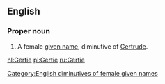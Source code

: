 ==English==

===Proper noun===
{{en-proper noun}}

# A female [[given name]], diminutive of [[Gertrude]].

[[Category:English diminutives of female given names]]

[[nl:Gertie]]
[[pl:Gertie]]
[[ru:Gertie]]